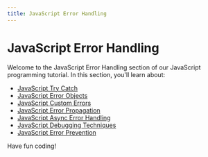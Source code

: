 ```yaml
---
title: JavaScript Error Handling
---
```


# JavaScript Error Handling

Welcome to the JavaScript Error Handling section of our JavaScript programming tutorial. In this section, you'll learn about:

- [JavaScript Try Catch](./0-javascript-try-catch.mdx)
- [JavaScript Error Objects](./1-javascript-error-objects.mdx)
- [JavaScript Custom Errors](./2-javascript-custom-errors.mdx)
- [JavaScript Error Propagation](./3-javascript-error-propagation.mdx)
- [JavaScript Async Error Handling](./4-javascript-async-error-handling.mdx)
- [JavaScript Debugging Techniques](./5-javascript-debugging-techniques.mdx)
- [JavaScript Error Prevention](./6-javascript-error-prevention.mdx)

Have fun coding!